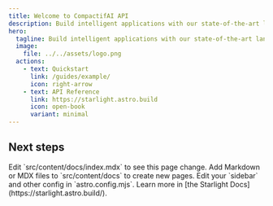 ```yaml
---
title: Welcome to CompactifAI API
description: Build intelligent applications with our state-of-the-art language models.
hero:
  tagline: Build intelligent applications with our state-of-the-art language models.
  image:
    file: ../../assets/logo.png
  actions:
    - text: Quickstart
      link: /guides/example/
      icon: right-arrow
    - text: API Reference
      link: https://starlight.astro.build
      icon: open-book
      variant: minimal
---
```



## Next steps

<CardGrid stagger>
  <Card title="Update content" icon="pencil">
    Edit `src/content/docs/index.mdx` to see this page change.
  </Card>
  <Card title="Add new content" icon="add-document">
    Add Markdown or MDX files to `src/content/docs` to create new pages.
  </Card>
  <Card title="Configure your site" icon="setting">
    Edit your `sidebar` and other config in `astro.config.mjs`.
  </Card>
  <Card title="Read the docs" icon="open-book">
    Learn more in [the Starlight Docs](https://starlight.astro.build/).
  </Card>
</CardGrid>
